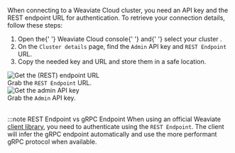 When connecting to a Weaviate Cloud cluster, you need an API key and the REST endpoint URL for authentication. 
To retrieve your connection details, follow these steps:


<div class="row">
  <ol>
    <li>
      Open the{' '}
      <Link to="https://console.weaviate.cloud">Weaviate Cloud console</Link>{' '}
      and{' '}
      <Link to="/docs/cloud/manage-clusters/status#select-your-cluster">
        select your cluster
      </Link>
      .
    </li>
    <li>
      On the <code>Cluster details</code> page, find the <code>Admin</code> API
      key and <code>REST Endpoint</code> URL.
    </li>
    <li>Copy the needed key and URL and store them in a safe location.</li>
  </ol>
</div>


<div class="row">
  <div class="col col--6">
    <div class="card-demo">
      <div class="card">
        <div class="card__image">
          <img src={WCDClusterURL} alt="Get the (REST) endpoint URL" />
        </div>
        <div class="card__body">
          Grab the <code>REST Endpoint</code> URL.
        </div>
      </div>
    </div>
  </div>
  <div class="col col--6">
    <div class="card-demo">
      <div class="card">
        <div class="card__image">
          <img src={WCDClusterAdminKey} alt="Get the admin API key" />
        </div>
        <div class="card__body">
          Grab the <code>Admin</code> API key.
        </div>
      </div>
    </div>
  </div>
</div>
<br />

:::note REST Endpoint vs gRPC Endpoint
When using an official Weaviate [client library](/docs/weaviate/client-libraries), you need to authenticate using the `REST Endpoint`. The client will infer the gRPC endpoint automatically and use the more performant gRPC protocol when available.
